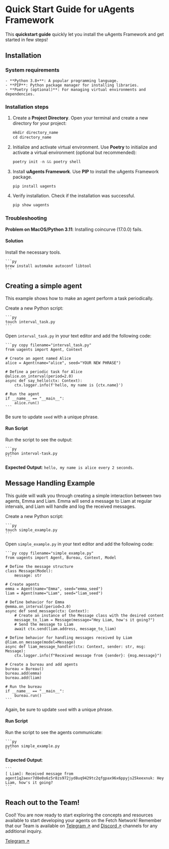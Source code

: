 # Quick Start Guide for uAgents Framework

This **quickstart guide** quickly let you install the uAgents Framework and get started in few steps!

## Installation

### System requirements

    - **Python 3.8+**: A popular programming language.
    - **PIP**: Python package manager for installing libraries.
    - **Poetry (optional)**: For managing virtual environments and dependencies.

### Installation steps

1. Create a **Project Directory**. Open your terminal and create a new directory for your project:

    ```py
    mkdir directory_name
    cd directory_name
    ```

2. Initialize and activate virtual environment. Use **Poetry** to initialize and activate a virtual environment (optional but recommended):

    ```py
    poetry init -n && poetry shell
    ```

3. Install **uAgents Framework**. Use **PIP** to install the uAgents Framework package.

    ```py
    pip install uagents
    ```

4. Verify installation. Check if the installation was successful.

    ```py
    pip show uagents
    ```

### Troubleshooting

**Problem on MacOS/Python 3.11**: Installing coincurve (17.0.0) fails.

#### Solution

Install the necessary tools.

    ```py
    brew install automake autoconf libtool
    ```

## Creating a simple agent

This example shows how to make an agent perform a task periodically.

Create a new Python script:

    ```py
    touch interval_task.py
    ```

Open `interval_task.py` in your text editor and add the following code:

    ```py copy filename="interval_task.py"
    from uagents import Agent, Context

    # Create an agent named Alice
    alice = Agent(name="alice", seed="YOUR NEW PHRASE")

    # Define a periodic task for Alice
    @alice.on_interval(period=2.0)
    async def say_hello(ctx: Context):
        ctx.logger.info(f'hello, my name is {ctx.name}')

    # Run the agent
    if __name__ == "__main__":
        alice.run()
    ```

Be sure to update `seed` with a unique phrase.

#### Run Script

Run the script to see the output:

    ```py
    python interval-task.py
    ```

**Expected Output**: `hello, my name is alice every 2 seconds`.

## Message Handling Example

This guide will walk you through creating a simple interaction between two agents, Emma and Liam. Emma will send a message to Liam at regular intervals, and Liam will handle and log the received messages.

Create a new Python script:

    ```py
    touch simple_example.py
    ```


Open `simple_example.py` in your text editor and add the following code:

    ```py copy filename="simple_example.py"
    from uagents import Agent, Bureau, Context, Model

    # Define the message structure
    class Message(Model):
        message: str

    # Create agents
    emma = Agent(name="Emma", seed="emma_seed")
    liam = Agent(name="Liam", seed="liam_seed")

    # Define behavior for Emma
    @emma.on_interval(period=3.0)
    async def send_message(ctx: Context):
        # Create an instance of the Message class with the desired content
        message_to_liam = Message(message="Hey Liam, how's it going?")
        # Send the message to Liam
        await ctx.send(liam.address, message_to_liam)

    # Define behavior for handling messages received by Liam
    @liam.on_message(model=Message)
    async def liam_message_handler(ctx: Context, sender: str, msg: Message):
        ctx.logger.info(f"Received message from {sender}: {msg.message}")

    # Create a bureau and add agents
    bureau = Bureau()
    bureau.add(emma)
    bureau.add(liam)

    # Run the bureau
    if __name__ == "__main__":
        bureau.run()
    ```


Again, be sure to update `seed` with a unique phrase.


#### Run Script

Run the script to see the agents communicate:

    ```py
    python simple_example.py
    ```

**Expected Output**:

    ```
    [ Liam]: Received message from agent1q2aexr7d0e0x6z5r8zs972jyd8uq9429tc2qfgpax96x6ppyjs25keexnuk: Hey Liam, how's it going?
    ```

## Reach out to the Team!

Cool! You are now ready to start exploring the concepts and resources available to start developing your agents on the Fetch Network!
Remember that our Team is available on [Telegram ↗️](https://t.me/fetch_ai) and [Discord ↗️](https://discord.gg/fetchai) channels for any additional inquiry.

 [Telegram ↗️](https://t.me/fetch_ai)